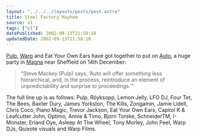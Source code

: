 ```yaml
---
layout: "../../../layouts/posts/post.astro"
title: Steel Factory Mayhem
source: v1
tags: ["v1"]
datePublished: 2002-09-13T21:58:10
updatedDate: 2002-09-13T21:58:10
---
```


[Pulp][1], [Warp][2] and Eat Your Own Ears have got together to put on [Auto][3], a huge party in [Magna][4] near Sheffield on 14th December:

> &#8220;Steve Mackey (Pulp) says, &#8216;Auto will offer something less hierarchical, and, in the process, reintroduce an element of unpredictability and surprise to proceedings.'&#8221;

The full line up is as follows: Pulp, R&ouml;yksopp, Lemon Jelly, LFO DJ, Four Tet, The Bees, Baxter Dury, James Yorkston, The Kills, Zongamin, Jamie Lidell, Chris Coco, Piano Magic, Trevor Jackson, Eat Your Own Ears, Capitol K & Leafcutter John, Optimo, Annie & Timo, Bjorn Torske, SchneiderTM, I-Monster, Erland Oye, Asleep At The Wheel, Tony Morley, John Peel, Warp DJs, Quixote visuals and Warp Films.

[1]: http://www.pulponline.com/ "Pulp People: official Pulp website"
[2]: http://www.warprecords.com/ "Warp Records"
[3]: http://www.warprecords.com/news/?ti_id=495 "Warp Records: OVER SEVEN HOURS OF STEEL FACTORY MAYHEM"
[4]: http://www.magnatrust.org.uk/ "Magna Science & Adventure Centre - a converted steel works, or possibly a post-industrial Alton Towers?"
